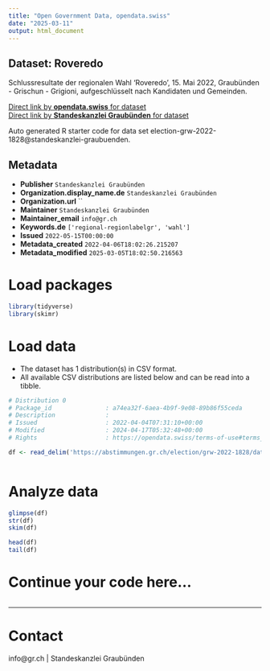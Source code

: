 ```yaml
---
title: "Open Government Data, opendata.swiss"
date: "2025-03-11"
output: html_document
---
```


## Dataset: Roveredo

Schlussresultate der regionalen Wahl 'Roveredo', 15. Mai 2022, Graubünden - Grischun - Grigioni, aufgeschlüsselt nach Kandidaten und Gemeinden.

[Direct link by **opendata.swiss** for dataset](https://opendata.swiss/de/dataset/roveredo)<br>
[Direct link by **Standeskanzlei Graubünden** for dataset](https://abstimmungen.gr.ch/election/grw-2022-1828/data)

Auto generated R starter code for data set election-grw-2022-1828@standeskanzlei-graubuenden.

## Metadata

- **Publisher** `Standeskanzlei Graubünden`
- **Organization.display_name.de** `Standeskanzlei Graubünden`
- **Organization.url** ``
- **Maintainer** `Standeskanzlei Graubünden`
- **Maintainer_email** `info@gr.ch`
- **Keywords.de** `['regional-regionlabelgr', 'wahl']`
- **Issued** `2022-05-15T00:00:00`
- **Metadata_created** `2022-04-06T18:02:26.215207`
- **Metadata_modified** `2025-03-05T18:02:50.216563`


# Load packages

```r

library(tidyverse)
library(skimr)

```

# Load data

-   The dataset has 1 distribution(s) in CSV format.
-   All available CSV distributions are listed below and can be read into a tibble.

```r

# Distribution 0
# Package_id               : a74ea32f-6aea-4b9f-9e08-89b86f55ceda
# Description              : 
# Issued                   : 2022-04-04T07:31:10+00:00
# Modified                 : 2024-04-17T05:32:48+00:00
# Rights                   : https://opendata.swiss/terms-of-use#terms_by

df <- read_delim('https://abstimmungen.gr.ch/election/grw-2022-1828/data-csv')



```

# Analyze data

```r

glimpse(df)
str(df)
skim(df)

head(df)
tail(df)

```

# Continue your code here...

```r

```

------------------------------------------------------------------------

# Contact

info@gr.ch | Standeskanzlei Graubünden
